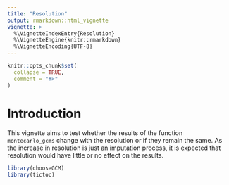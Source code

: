 ```yaml
---
title: "Resolution"
output: rmarkdown::html_vignette
vignette: >
  %\VignetteIndexEntry{Resolution}
  %\VignetteEngine{knitr::rmarkdown}
  %\VignetteEncoding{UTF-8}
---
```


```r
knitr::opts_chunk$set(
  collapse = TRUE,
  comment = "#>"
)
```

# Introduction

This vignette aims to test whether the results of the function `montecarlo_gcms` change with the resolution or if they remain the same. As the increase in resolution is just an imputation process, it is expected that resolution would have little or no effect on the results.

```r
library(chooseGCM)
library(tictoc)
```

```r

```
